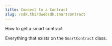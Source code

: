 ---
title: Connect to a Contract
slug: /sdk.thirdwebsdk.smartcontract
---

How to get a smart contract

Everything that exists on the `SmartContract` class.
